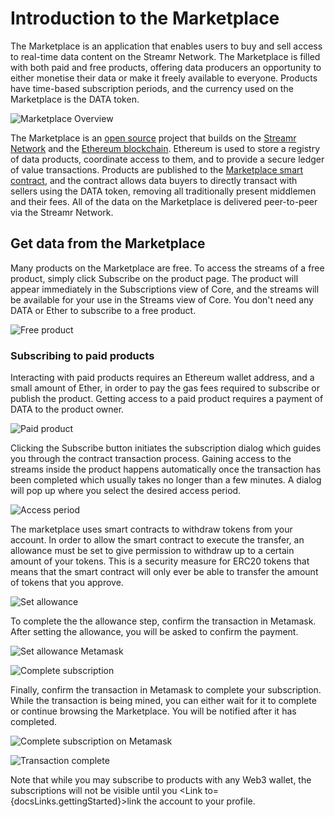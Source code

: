 


# Introduction to the Marketplace
The <Link to={routes.marketplace.index()}>Marketplace</Link> is an application that enables users to buy and sell access to real-time data content on the Streamr Network. The Marketplace is filled with both paid and free products, offering data producers an opportunity to either monetise their data or make it freely available to everyone. Products have time-based subscription periods, and the currency used on the Marketplace is the <Link to={docsLinks.dataToken}>DATA token</Link>.

<Image
  src={MarketplaceOverview}
  highResSrc={MarketplaceOverview2x}
  alt="Marketplace Overview"
/>

The Marketplace is an <a href="https://github.com/streamr-dev/streamr-platform" target="_blank" rel="noopener noreferrer">open source</a> project that builds on the <a href="https://streamr.network/learn/network" target="_blank" rel="noopener noreferrer">Streamr Network</a> and the <a href="https://www.ethereum.org" target="_blank" rel="noopener noreferrer">Ethereum blockchain</a>. Ethereum is used to store a registry of data products, coordinate access to them, and to provide a secure ledger of value transactions. Products are published to the <a href="https://etherscan.io/address/0xa10151d088f6f2705a05d6c83719e99e079a61c1" target="_blank" rel="noopener noreferrer">Marketplace smart contract</a>, and the contract allows data buyers to directly transact with sellers using the DATA token, removing all traditionally present middlemen and their fees. All of the data on the Marketplace is delivered peer-to-peer via the Streamr Network.

## Get data from the Marketplace
Many products on the Marketplace are free. To access the streams of a free product, simply click <span className={docsStyles.streamrHighlight}>Subscribe</span> on the product page. The product will appear immediately in the Subscriptions view of Core, and the streams will be available for your use in the Streams view of Core. You don't need any DATA or Ether to subscribe to a free product.

<Image
  src={FreeProduct}
  highResSrc={FreeProduct2x}
  alt="Free product"
/>

### Subscribing to paid products
Interacting with paid products requires an Ethereum wallet address, and a small amount of Ether, in order to pay the gas fees required to subscribe or publish the product. Getting access to a paid product requires a payment of DATA to the product owner.

<Image
  src={PaidProduct}
  highResSrc={PaidProduct2x}
  alt="Paid product"
/>

Clicking the <span className={docsStyles.streamrHighlight}>Subscribe</span> button initiates the subscription dialog which guides you through the contract transaction process. Gaining access to the streams inside the product happens automatically once the transaction has been completed which usually takes no longer than a few minutes. A dialog will pop up where you select the desired access period.

<Image
  src={AccessPeriod}
  highResSrc={AccessPeriod2x}
  alt="Access period"
/>

The marketplace uses smart contracts to withdraw tokens from your account. In order to allow the smart contract to execute the transfer, an allowance must be set to give permission to withdraw up to a certain amount of your tokens. This is a security measure for ERC20 tokens that means that the smart contract will only ever be able to transfer the amount of tokens that you approve.

<Image
  src={SetAllowance}
  highResSrc={SetAllowance2x}
  alt="Set allowance"
/>

To complete the the allowance step, confirm the transaction in Metamask. After setting the allowance, you will be asked to confirm the payment.

<Image
  src={SetAllowanceMetamask}
  highResSrc={SetAllowanceMetamask2x}
  alt="Set allowance Metamask"
/>

<Image
  src={CompletePurchase}
  highResSrc={CompletePurchase2x}
  alt="Complete subscription"
/>

Finally, confirm the transaction in Metamask to complete your subscription. While the transaction is being mined, you can either wait for it to complete or continue browsing the Marketplace. You will be notified after it has completed.

<Image
  src={CompletePurchaseMetamask}
  highResSrc={CompletePurchaseMetamask2x}
  alt="Complete subscription on Metamask"
/>

<Image
  src={TransactionComplete}
  highResSrc={TransactionComplete2x}
  alt="Transaction complete"
/>

Note that while you may subscribe to products with any Web3 wallet, the subscriptions will not be visible until you <Link to={docsLinks.gettingStarted}>link the account to your profile</Link>.
